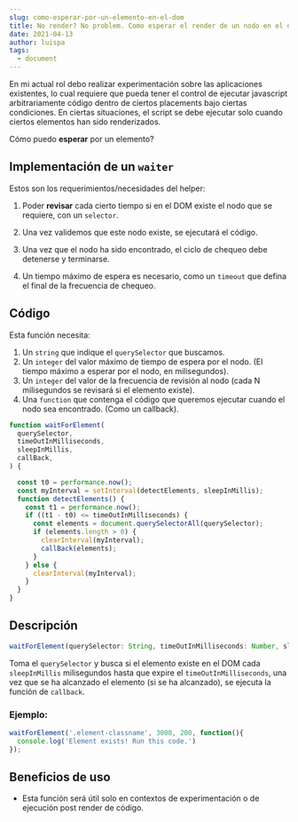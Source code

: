 ```yaml
---
slug: como-esperar-por-un-elemento-en-el-dom
title: No render? No problem. Como esperar el render de un nodo en el dom.
date: 2021-04-13
author: luispa
tags:
  - document
---
```

En mi actual rol debo realizar experimentación sobre las aplicaciones existentes, lo cual requiere que pueda tener el control de ejecutar javascript arbitrariamente código dentro de ciertos placements bajo ciertas condiciones. En ciertas situaciones, el script se debe ejecutar solo cuando ciertos elementos han sido renderizados.

Cómo puedo **esperar** por un elemento?

## Implementación de un `waiter`

Estos son los requerimientos/necesidades del helper:

1. Poder **revisar** cada cierto tiempo si en el DOM existe el nodo que se requiere, con un `selector`.

2. Una vez validemos que este nodo existe, se ejecutará el código.

3. Una vez que el nodo ha sido encontrado, el ciclo de chequeo debe detenerse y terminarse.

4. Un tiempo máximo de espera es necesario, como un `timeout` que defina el final de la frecuencia de chequeo.

## Código

Esta función necesita:

1. Un `string` que indique el `querySelector` que buscamos.
2. Un `integer` del valor máximo de tiempo de espera por el nodo. (El tiempo máximo a esperar por el nodo, en milisegundos).
3. Un `integer` del valor de la frecuencia de revisión al nodo (cada N milisegundos se revisará si el elemento existe).
4. Una `function` que contenga el código que queremos ejecutar cuando el nodo sea encontrado. (Como un callback).

```javascript
function waitForElement(
  querySelector,
  timeOutInMilliseconds,
  sleepInMillis,
  callBack,
) {

  const t0 = performance.now(); 
  const myInterval = setInterval(detectElements, sleepInMillis);
  function detectElements() {
    const t1 = performance.now();
    if ((t1 - t0) <= timeOutInMilliseconds) {
      const elements = document.querySelectorAll(querySelector);
      if (elements.length > 0) {
        clearInterval(myInterval);
        callBack(elements);
      }
    } else {
      clearInterval(myInterval);
    }
  }
}
```

## Descripción 

```javascript
waitForElement(querySelector: String, timeOutInMilliseconds: Number, sleepInMillis: Number, callback: Function)
```

Toma el `querySelector` y busca si el elemento existe en el DOM cada `sleepInMillis` milisegundos hasta que expire el `timeOutInMilliseconds`, una vez que se ha alcanzado el elemento (si se ha alcanzado), se ejecuta la función de `callback`.

### Ejemplo:

```javascript
waitForElement('.element-classname', 3000, 200, function(){
  console.log('Element exists! Run this code.')
});
```

## Beneficios de uso
- Esta función será útil solo en contextos de experimentación o de ejecución post render de código.






